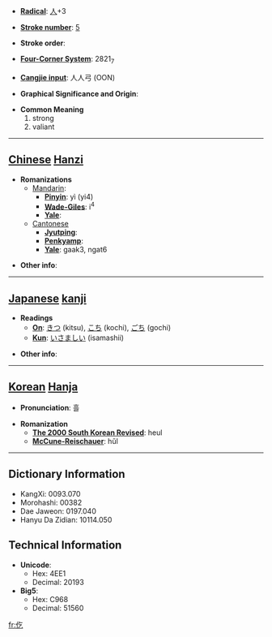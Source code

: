 * '''[[Wiktionary:Chinese radical index| Radical]]''': [[Wiktionary:Chinese radical index 人|人]]+3

* '''[[Wiktionary:Chinese total strokes index|Stroke number]]''': [[Wiktionary:Chinese total strokes index 5|5]]

* '''Stroke order''': 

* '''[[Wiktionary:Chinese four corner index|Four-Corner System]]''': 2821<sub>7</sub>

* '''[[Wiktionary:Chinese Cangjie index|Cangjie input]]''': 人人弓 (OON)

* '''Graphical Significance and Origin''': 

* '''Common Meaning'''
*#strong
*# valiant


----

== [[Chinese]] [[Hanzi]] ==

* '''Romanizations'''
** [[Mandarin]]:
*** '''[[Pinyin]]''': yì (yi4)
*** '''[[Wade-Giles]]''': i<sup>4</sup>
*** '''[[Yale]]''': 
**[[Cantonese]]
***'''[[Jyutping]]''':
***'''[[Penkyamp]]''': 
***'''[[Yale]]''': gaak3, ngat6

* '''Other info''': 

----

== [[Japanese]] [[kanji]] ==

* '''Readings'''
** '''[[On]]''': [[きつ]] (kitsu), [[こち]] (kochi), [[ごち]] (gochi)
** '''[[Kun]]''': [[いさましい]] (isamashii)

* '''Other info''':  

----

== [[Korean]] [[Hanja]] ==

* '''Pronunciation''': 흘

* '''Romanization'''
** '''[[The 2000 South Korean Revised Romanization|The 2000 South Korean Revised]]''': heul
** '''[[McCune-Reischauer]]''': hŭl

----

== Dictionary Information ==

* KangXi: 0093.070
* Morohashi: 00382
* Dae Jaweon: 0197.040
* Hanyu Da Zidian: 10114.050

== Technical Information ==

* '''Unicode''':
** Hex: 4EE1
** Decimal: 20193
* '''Big5''':
** Hex: C968
** Decimal: 51560

[[fr:仡]]